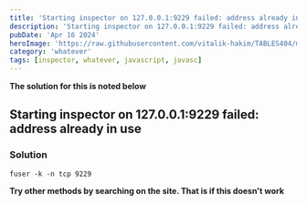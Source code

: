 ```yaml
---
title: 'Starting inspector on 127.0.0.1:9229 failed: address already in use'
description: 'Starting inspector on 127.0.0.1:9229 failed: address already in use'
pubDate: 'Apr 16 2024'
heroImage: 'https://raw.githubusercontent.com/vitalik-hakim/TABLES404/main/error_b/misc.png'
category: 'whatever'
tags: [inspector, whatever, javascript, javasc]
---
```


**The solution for this is noted below**

## Starting inspector on 127.0.0.1:9229 failed: address already in use

### Solution

```whatever
fuser -k -n tcp 9229
```

**Try other methods by searching on the site. That is if this doesn't work**
